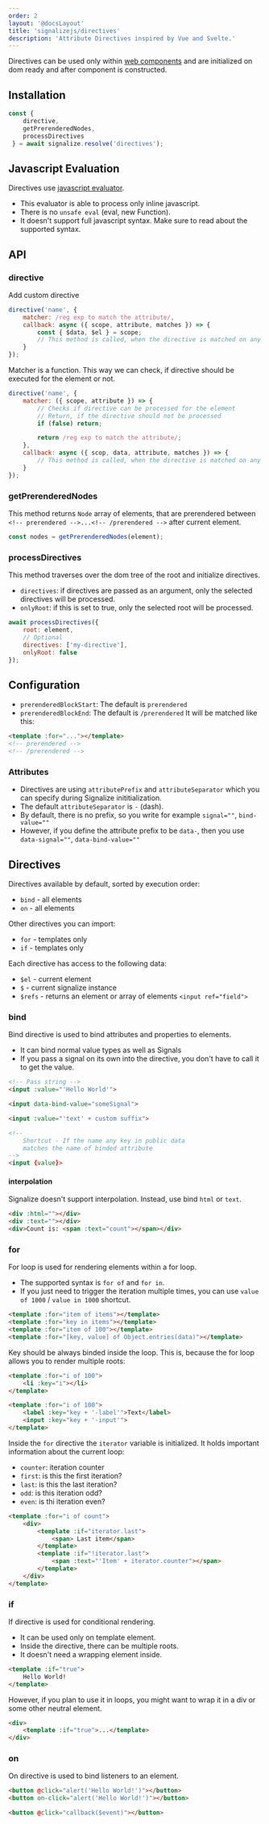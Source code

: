 ```yaml
---
order: 2
layout: '@docsLayout'
title: 'signalizejs/directives'
description: 'Attribute Directives inspired by Vue and Svelte.'
---
```


Directives can be used only within [web components](/plugins/signalizejs-components) and are initialized on dom ready and after component is constructed.

## Installation
<ImportMapDependencies module="directives" />

```js
const {
	directive,
	getPrerenderedNodes,
	processDirectives
 } = await signalize.resolve('directives');
```

## Javascript Evaluation
Directives use [javascript evaluator](/docs/modules/evaluate).
- This evaluator is able to process only inline javascript.
- There is no `unsafe eval` (eval, new Function).
- It doesn't support full javascript syntax. Make sure to read about the supported syntax.

## API
### directive
Add custom directive
```js
directive('name', {
	matcher: /reg exp to match the attribute/,
	callback: async ({ scope, attribute, matches }) => {
		const { $data, $el } = scope;
		// This method is called, when the directive is matched on any element
	}
});
```
Matcher is a function. This way we can check, if directive should be executed for the element or not.
```js
directive('name', {
	matcher: ({ scope, attribute }) => {
		// Checks if directive can be processed for the element
		// Return, if the directive should not be processed
		if (false) return;

		return /reg exp to match the attribute/;
	},
	callback: async ({ scop, data, attribute, matches }) => {
		// This method is called, when the directive is matched on any element
	}
});
```

### getPrerenderedNodes
This method returns `Node` array of elements, that are prerendered between `<!-- prerendered -->...<!-- /prerendered -->` after current element.
```js
const nodes = getPrerenderedNodes(element);
```

### processDirectives
This method traverses over the dom tree of the root and initialize directives.
- `directives`: if directives are passed as an argument, only the selected directives will be processed.
- `onlyRoot`: if this is set to true, only the selected root will be processed.
```js
await processDirectives({
	root: element,
	// Optional
	directives: ['my-directive'],
	onlyRoot: false
});
```

## Configuration
- `prerenderedBlockStart`: The default is `prerendered`
- `prerenderedBlockEnd`: The default is `/prerendered`
It will be matched like this:
```html
<template :for="..."></template>
<!-- prerendered -->
<!-- /prerendered -->
```

### Attributes
- Directives are using `attributePrefix` and `attributeSeparator` which you can specify during Signalize inititialization.
- The default `attributeSeparator` is `-` (dash).
- By default, there is no prefix, so you write for example `signal=""`, `bind-value=""`
- However, if you define the attribute prefix to be `data-`, then you use `data-signal=""`, `data-bind-value=""`


## Directives
Directives available by default, sorted by execution order:
- `bind` - all elements
- `on` - all elements

Other directives you can import:
- `for` - templates only
- `if` - templates only

Each directive has access to the following data:
- `$el` - current element
- `$` - current signalize instance
- `$refs` - returns an element or array of elements `<input ref="field">`

### bind
Bind directive is used to bind attributes and properties to elements.
- It can bind normal value types as well as Signals
- If you pass a signal on its own into the directive, you don't have to call it to get the value.

```html
<!-- Pass string -->
<input :value="'Hello World'">

<input data-bind-value="someSignal">

<input :value="'text' + custom suffix">

<!--
	Shortcut - If the name any key in public data
	matches the name of binded attribute
-->
<input {value}>
```

#### interpolation
Signalize doesn't support interpolation. Instead, use bind `html` or `text`.
```html
<div :html=""></div>
<div :text=""></div>
<div>Count is: <span :text="count"></span></div>
```

### for
For loop is used for rendering elements within a for loop.
- The supported syntax is `for of` and `for in`.
- If you just need to trigger the iteration multiple times, you can use `value of 1000` / `value in 1000` shortcut.

```html
<template :for="item of items"></template>
<template :for="key in items"></template>
<template :for="item of 100"></template>
<template :for="[key, value] of Object.entries(data)"></template>
```

Key should be always binded inside the loop. This is, because the for loop allows you to render multiple roots:
```html
<template :for="i of 100">
	<li :key="i"></li>
</template>

<template :for="i of 100">
	<label :key="key + '-label'">Text</label>
	<input :key="key + '-input'">
</template>
```

Inside the `for` directive the `iterator` variable is initialized.  It holds important information about the current loop:
- `counter`: iteration counter
- `first`: is this the first iteration?
- `last`: is this the last iteration?
- `odd`: is this iteration odd?
- `even`: is thi iteration even?

```html
<template :for="i of count">
	<div>
		<template :if="iterator.last">
			<span> Last item</span>
		</template>
		<template :if="!iterator.last">
			<span :text="'Item' + iterator.counter"></span>
		</template>
	</div>
</template>
```

### if
If directive is used for conditional rendering.
- It can be used only on template element.
- Inside the directive, there can be multiple roots.
- It doesn't need a wrapping element inside.

```html
<template :if="true">
	Hello World!
</template>
```

However, if you plan to use it in loops, you might want to wrap it in a div or some other neutral element.
```html
<div>
	<template :if="true">...</template>
</div>
```

### on
On directive is used to bind listeners to an element.
```html
<button @click="alert('Hello World!')"></button>
<button on-click="alert('Hello World!')"></button>

<button @click="callback($event)"></button>
```
